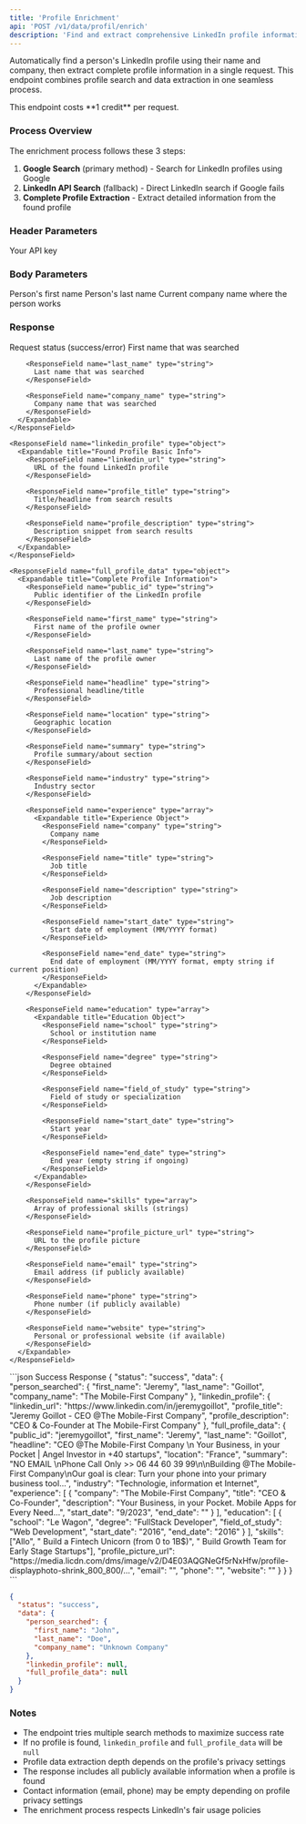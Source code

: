 ```yaml
---
title: 'Profile Enrichment'
api: 'POST /v1/data/profil/enrich'
description: 'Find and extract comprehensive LinkedIn profile information using name and company'
---
```


Automatically find a person's LinkedIn profile using their name and company, then extract complete profile information in a single request. This endpoint combines profile search and data extraction in one seamless process.

<Note>
  This endpoint costs **1 credit** per request.
</Note>

### Process Overview

The enrichment process follows these 3 steps:
1. **Google Search** (primary method) - Search for LinkedIn profiles using Google
2. **LinkedIn API Search** (fallback) - Direct LinkedIn search if Google fails
3. **Complete Profile Extraction** - Extract detailed information from the found profile

### Header Parameters

<ParamField header="x-api-key" type="string" required>
  Your API key
</ParamField>

### Body Parameters

<ParamField body="first_name" type="string" required>
  Person's first name
</ParamField>

<ParamField body="last_name" type="string" required>
  Person's last name
</ParamField>

<ParamField body="company_name" type="string" required>
  Current company name where the person works
</ParamField>

### Response

<ResponseField name="status" type="string">
  Request status (success/error)
</ResponseField>

<ResponseField name="data" type="object">
  <Expandable title="Properties">
    <ResponseField name="person_searched" type="object">
      <Expandable title="Search Criteria">
        <ResponseField name="first_name" type="string">
          First name that was searched
        </ResponseField>
        
        <ResponseField name="last_name" type="string">
          Last name that was searched
        </ResponseField>
        
        <ResponseField name="company_name" type="string">
          Company name that was searched
        </ResponseField>
      </Expandable>
    </ResponseField>
    
    <ResponseField name="linkedin_profile" type="object">
      <Expandable title="Found Profile Basic Info">
        <ResponseField name="linkedin_url" type="string">
          URL of the found LinkedIn profile
        </ResponseField>
        
        <ResponseField name="profile_title" type="string">
          Title/headline from search results
        </ResponseField>
        
        <ResponseField name="profile_description" type="string">
          Description snippet from search results
        </ResponseField>
      </Expandable>
    </ResponseField>
    
    <ResponseField name="full_profile_data" type="object">
      <Expandable title="Complete Profile Information">
        <ResponseField name="public_id" type="string">
          Public identifier of the LinkedIn profile
        </ResponseField>
        
        <ResponseField name="first_name" type="string">
          First name of the profile owner
        </ResponseField>
        
        <ResponseField name="last_name" type="string">
          Last name of the profile owner
        </ResponseField>
        
        <ResponseField name="headline" type="string">
          Professional headline/title
        </ResponseField>
        
        <ResponseField name="location" type="string">
          Geographic location
        </ResponseField>
        
        <ResponseField name="summary" type="string">
          Profile summary/about section
        </ResponseField>
        
        <ResponseField name="industry" type="string">
          Industry sector
        </ResponseField>
        
        <ResponseField name="experience" type="array">
          <Expandable title="Experience Object">
            <ResponseField name="company" type="string">
              Company name
            </ResponseField>
            
            <ResponseField name="title" type="string">
              Job title
            </ResponseField>
            
            <ResponseField name="description" type="string">
              Job description
            </ResponseField>
            
            <ResponseField name="start_date" type="string">
              Start date of employment (MM/YYYY format)
            </ResponseField>
            
            <ResponseField name="end_date" type="string">
              End date of employment (MM/YYYY format, empty string if current position)
            </ResponseField>
          </Expandable>
        </ResponseField>
        
        <ResponseField name="education" type="array">
          <Expandable title="Education Object">
            <ResponseField name="school" type="string">
              School or institution name
            </ResponseField>
            
            <ResponseField name="degree" type="string">
              Degree obtained
            </ResponseField>
            
            <ResponseField name="field_of_study" type="string">
              Field of study or specialization
            </ResponseField>
            
            <ResponseField name="start_date" type="string">
              Start year
            </ResponseField>
            
            <ResponseField name="end_date" type="string">
              End year (empty string if ongoing)
            </ResponseField>
          </Expandable>
        </ResponseField>
        
        <ResponseField name="skills" type="array">
          Array of professional skills (strings)
        </ResponseField>
        
        <ResponseField name="profile_picture_url" type="string">
          URL to the profile picture
        </ResponseField>
        
        <ResponseField name="email" type="string">
          Email address (if publicly available)
        </ResponseField>
        
        <ResponseField name="phone" type="string">
          Phone number (if publicly available)
        </ResponseField>
        
        <ResponseField name="website" type="string">
          Personal or professional website (if available)
        </ResponseField>
      </Expandable>
    </ResponseField>
  </Expandable>
</ResponseField>

<ResponseExample>
```json Success Response
{
  "status": "success",
  "data": {
    "person_searched": {
      "first_name": "Jeremy",
      "last_name": "Goillot",
      "company_name": "The Mobile-First Company"
    },
    "linkedin_profile": {
      "linkedin_url": "https://www.linkedin.com/in/jeremygoillot",
      "profile_title": "Jeremy Goillot - CEO @The Mobile-First Company",
      "profile_description": "CEO & Co-Founder at The Mobile-First Company"
    },
    "full_profile_data": {
      "public_id": "jeremygoillot",
      "first_name": "Jeremy",
      "last_name": "Goillot",
      "headline": "CEO @The Mobile-First Company \n Your Business, in your Pocket |  Angel Investor in +40 startups",
      "location": "France",
      "summary": "NO EMAIL \nPhone Call Only >> 06 44 60 39 99\n\nBuilding @The Mobile-First Company\nOur goal is clear: Turn your phone into your primary business tool...",
      "industry": "Technologie, information et Internet",
      "experience": [
        {
          "company": "The Mobile-First Company",
          "title": "CEO & Co-Founder",
          "description": "Your Business, in your Pocket. Mobile Apps for Every Need...",
          "start_date": "9/2023",
          "end_date": ""
        }
      ],
      "education": [
        {
          "school": "Le Wagon",
          "degree": "FullStack Developer",
          "field_of_study": "Web Development",
          "start_date": "2016",
          "end_date": "2016"
        }
      ],
      "skills": ["Allo", " Build a Fintech Unicorn (from 0 to 1B$)", " Build Growth Team for Early Stage Startups"],
      "profile_picture_url": "https://media.licdn.com/dms/image/v2/D4E03AQGNeGf5rNxHfw/profile-displayphoto-shrink_800_800/...",
      "email": "",
      "phone": "",
      "website": ""
    }
  }
}
```

```json Profile Not Found
{
  "status": "success",
  "data": {
    "person_searched": {
      "first_name": "John",
      "last_name": "Doe",
      "company_name": "Unknown Company"
    },
    "linkedin_profile": null,
    "full_profile_data": null
  }
}
```
</ResponseExample>

### Notes
- The endpoint tries multiple search methods to maximize success rate
- If no profile is found, `linkedin_profile` and `full_profile_data` will be `null`
- Profile data extraction depth depends on the profile's privacy settings
- The response includes all publicly available information when a profile is found
- Contact information (email, phone) may be empty depending on profile privacy settings
- The enrichment process respects LinkedIn's fair usage policies 